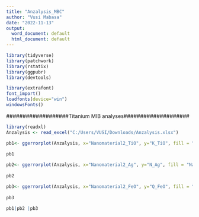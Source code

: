 ---
title: "Anzalysis_MBC"
author: "Vusi Mabasa"
date: "2022-11-13"
output:
  word_document: default
  html_document: default
---
```{r}
library(tidyverse)
library(patchwork)
library(rstatix)
library(ggpubr)
library(devtools)
```

```{r}
library(extrafont)
font_import()
loadfonts(device="win")
windowsFonts()
```


###################Titanium MIB analyses####################

```{r}
library(readxl)
Anzalysis <- read_excel("C:/Users/VUSI/Downloads/Anzalysis.xlsx")
```


```{r}
pb1<- ggerrorplot(Anzalysis, x="Nanomaterial2_TiO", y="K_TiO", fill = "Nanomaterial2_TiO",add="jitter", color="black", add.params = list(color="darkblue")) + stat_compare_means(label = "p.format")+theme(legend.position = "none") + theme(axis.text.x = element_text(angle = 45))+ ggtitle("")+ylab("MBC (CFU/mL)")+xlab("Titanium dioxide") +ylim(0,100)+ theme(text=element_text(size=16,  family="serif"))
                
pb1
```

```{r}
pb2<- ggerrorplot(Anzalysis, x="Nanomaterial2_Ag", y="N_Ag", fill = "Nanomaterial2_Ag",add="jitter", color="black", add.params = list(color="darkred")) + stat_compare_means(label = "p.format")+theme(legend.position = "none") + theme(axis.text.x = element_text(angle = 45))+ ggtitle("")+ylab("MBC (CFU/mL)")+xlab("Silver")+ylim(0,100) + theme(text=element_text(size=16,  family="serif"))
                
pb2
```
```{r}
pb3<- ggerrorplot(Anzalysis, x="Nanomaterial2_FeO", y="Q_FeO", fill = "Nanomaterial2_FeO", add="jitter", color="black", add.params = list(color="darkgreen")) + stat_compare_means(label = "p.format")+theme(legend.position = "none") + theme(axis.text.x = element_text(angle = 45))+ ggtitle("")+ylab("MBC (CFU/mL)")+xlab("Ferric oxide")+ylim(0,100) + theme(text=element_text(size=16,  family="serif"))
                
pb3
```


```{r}
pb1|pb2 |pb3 
```






